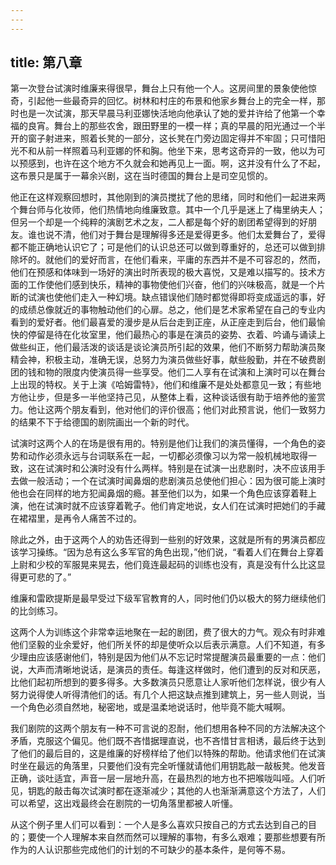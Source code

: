 ```yaml
---
---
---
```

title: 第八章
---




第一次登台试演时维廉来得很早，舞台上只有他一个人。这房间里的景象使他惊奇，引起他一些最奇异的回忆。树林和村庄的布景和他家乡舞台上的完全一样，那时也是一次试演，那天早晨马利亚娜快活地向他承认了她的爱并许给了他第一个幸福的良宵。舞台上的那些农舍，跟田野里的一模一样；真的早晨的阳光通过一个半开的窗子射进来，照着长凳的一部分，这长凳在门旁边固定得并不牢固；只可惜阳光不和从前一样照着马利亚娜的怀和胸。他坐下来，思考这奇异的一致，他以为可以预感到，也许在这个地方不久就会和她再见上一面。啊，这并没有什么了不起，这布景只是属于一幕余兴剧，这在当时德国的舞台上是司空见惯的。

他正在这样观察回想时，其他刚到的演员搅扰了他的思绪，同时和他们一起进来两个舞台师与化妆师，他们热情地向维廉致意。其中一个几乎是迷上了梅里纳夫人；但另一个却是一个纯粹的演剧艺术之友，二人都是每个好的剧团希望得到的好朋友。谁也说不清，他们对于舞台是理解得多还是爱得更多。他们太爱舞台了，爱得都不能正确地认识它了；可是他们的认识总还可以做到尊重好的，总还可以做到排除坏的。就他们的爱好而言，在他们看来，平庸的东西并不是不可容忍的，然而，他们在预感和体味到一场好的演出时所表现的极大喜悦，又是难以描写的。技术方面的工作使他们感到快乐，精神的事物使他们兴奋，他们的兴味极高，就是一个片断的试演也使他们走入一种幻境。缺点错误他们随时都觉得即将变成遥远的事，好的成绩总像就近的事物触动他们的心扉。总之，他们是艺术家希望在自己的专业内看到的爱好者。他们最喜爱的漫步是从后台走到正座，从正座走到后台，他们最愉快的停留是待在化妆室里，他们最热心的事是在演员的姿势、衣着、吟诵与诵读上做些纠正，他们最活泼的谈话是谈论演员所引起的效果，他们不断努力帮助演员聚精会神，积极主动，准确无误，总努力为演员做些好事，献些殷勤，并在不破费剧团的钱和物的限度内使演员得一些享受。他们二人享有在试演和上演时可以在舞台上出现的特权。关于上演《哈姆雷特》，他们和维廉不是处处都意见一致；有些地方他让步，但是多一半他坚持己见，从整体上看，这种谈话很有助于培养他的鉴赏力。他让这两个朋友看到，他对他们的评价很高；他们对此预言说，他们一致努力的结果不下于给德国的剧院画出一个新的时代。

试演时这两个人的在场是很有用的。特别是他们让我们的演员懂得，一个角色的姿势和动作必须永远与台词联系在一起，一切都必须像习以为常一般机械地取得一致，这在试演时和公演时没有什么两样。特别是在试演一出悲剧时，决不应该用手去做一般活动；一个在试演时闻鼻烟的悲剧演员总使他们担心：因为很可能上演时他也会在同样的地方犯闻鼻烟的瘾。甚至他们以为，如果一个角色应该穿着鞋上演，他在试演时就不应该穿着靴子。他们肯定地说，女人们在试演时把她们的手藏在裙褶里，是再令人痛苦不过的。

除此之外，由于这两个人的劝告还得到一些别的好效果，这就是所有的男演员都应该学习操练。“因为总有这么多军官的角色出现，”他们说，“看着人们在舞台上穿着上尉和少校的军服晃来晃去，他们竟连最起码的训练也没有，真是没有什么比这显得更可悲的了。”

维廉和雷欧提斯是最早受过下级军官教育的人，同时他们仍以极大的努力继续他们的比剑练习。

这两个人为训练这个非常幸运地聚在一起的剧团，费了很大的力气。观众有时非难他们坚毅的业余爱好，他们所关怀的却是使听众以后表示满意。人们不知道，有多少理由应该感谢他们，特别是因为他们从不忘记时常提醒演员最重要的一点：他们说，大声而清晰地说话，是演员的责任。每逢这样做时，他们遭到的反对和厌恶，比他们起初所想到的要多得多。大多数演员只愿意让人家听他们怎样说，很少有人努力说得使人听得清他们的话。有几个人把这缺点推到建筑上，另一些人则说，当一个角色必须自然地，秘密地，或是温柔地说话时，他毕竟不能大喊啊。

我们剧院的这两个朋友有一种不可言说的忍耐，他们想用各种不同的方法解决这个矛盾，克服这个偏见。他们既不吝惜据理直说，也不吝惜甘言相诱，最后终于达到了他们的最后目的，这是维廉的好榜样给了他们以特殊的帮助。他请求他们在试演时坐在最远的角落里，只要他们没有完全听懂就请他们用钥匙敲一敲板凳。他发音正确，谈吐适宜，声音一层一层地升高，在最热烈的地方也不把喉咙叫哑。人们听见，钥匙的敲击每次试演时都在逐渐减少；其他的人也渐渐满意这个方法了，人们可以希望，这出戏最终会在剧院的一切角落里都被人听懂。

从这个例子里人们可以看到：一个人是多么喜欢只按自己的方式去达到自己的目的；要使一个人理解本来自然而然可以理解的事物，有多么艰难；要那些想要有所作为的人认识那些完成他们的计划的不可缺少的基本条件，是何等不易。